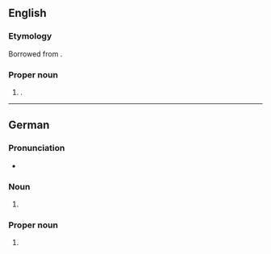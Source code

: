 ==English==

===Etymology===
Borrowed from {{bor|en|de|Ahlen}}.

===Proper noun===
{{en-proper noun}}

# {{place|en|town|s/North Rhine-Westphalia|c/Germany}}.

----

==German==
{{wikipedia}}
{{wikipedia|lang=de}}

===Pronunciation===
* {{homophones|de|Aalen|aalen}}

===Noun===
{{head|de|noun form}}

# {{plural of|de|Ahle}}

===Proper noun===
{{head|de|proper noun|n}}

# {{place|de|town|s/North Rhine-Westphalia|c/Germany|t1=Ahlen}}